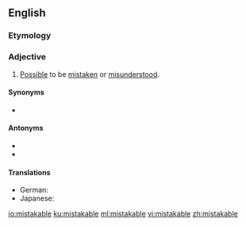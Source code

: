 ==English==

===Etymology===
{{suffix|mistake|able|lang=en}}

===Adjective===
{{en-adj}}

# [[possible|Possible]] to be [[mistake]]n or [[misunderstood]].

====Synonyms====
* {{l|en|confusing}}

====Antonyms====
* {{l|en|distinct}}
* {{l|en|clear}}

====Translations====
{{trans-top|possible to be mistaken or misunderstood}}
* German: {{t+|de|mißverständlich}}
* Japanese: {{t|ja|紛らわしい|tr=まぎらわしい, magirawashii|sc=Jpan}}
{{trans-bottom}}

[[io:mistakable]]
[[ku:mistakable]]
[[ml:mistakable]]
[[vi:mistakable]]
[[zh:mistakable]]